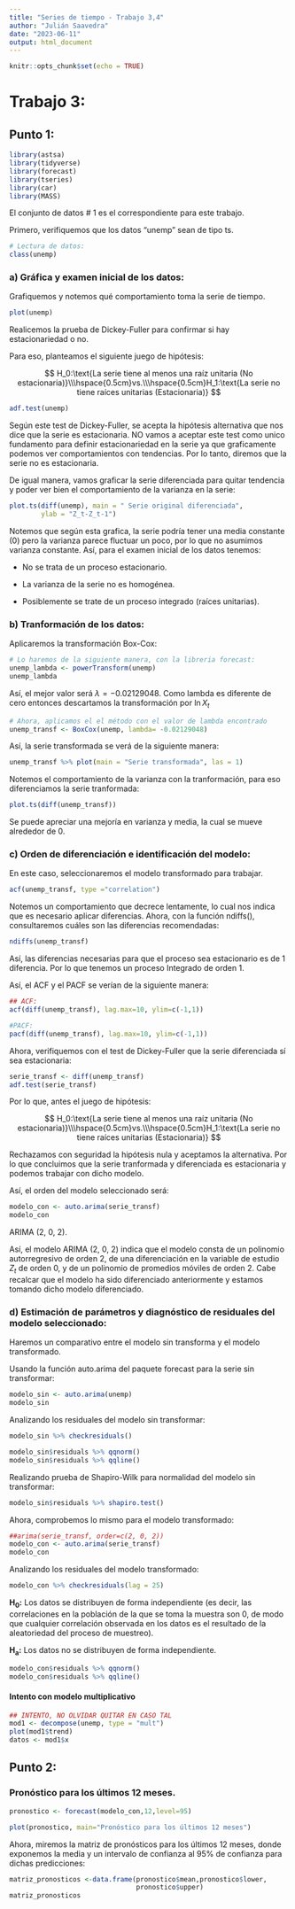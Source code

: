 ```yaml
---
title: "Series de tiempo - Trabajo 3,4"
author: "Julián Saavedra"
date: "2023-06-11"
output: html_document
---
```


```r
knitr::opts_chunk$set(echo = TRUE)
```

# Trabajo 3:

## Punto 1:

```r
library(astsa)
library(tidyverse)
library(forecast)
library(tseries)
library(car)
library(MASS)
```

El conjunto de datos \# 1 es el correspondiente para este trabajo.

Primero, verifiquemos que los datos "unemp" sean de tipo ts.

```r
# Lectura de datos:
class(unemp)
```

### a) Gráfica y examen inicial de los datos:

Grafiquemos y notemos qué comportamiento toma la serie de tiempo.

```r
plot(unemp)
```

Realicemos la prueba de Dickey-Fuller para confirmar si hay estacionariedad o no.

Para eso, planteamos el siguiente juego de hipótesis:

$$
H_0:\text{La serie tiene al menos una raíz unitaria (No estacionaria)}\\\hspace{0.5cm}vs.\\\hspace{0.5cm}H_1:\text{La serie no tiene raíces unitarias (Estacionaria)}
$$

```r
adf.test(unemp)
```

Según este test de Dickey-Fuller, se acepta la hipótesis alternativa que nos dice que la serie es estacionaria. NO vamos a aceptar este test como unico fundamento para definir estacionariedad en la serie ya que graficamente podemos ver comportamientos con tendencias. Por lo tanto, diremos que la serie no es estacionaria.

De igual manera, vamos graficar la serie diferenciada para quitar tendencia y poder ver bien el comportamiento de la varianza en la serie:

```r
plot.ts(diff(unemp), main = " Serie original diferenciada",
        ylab = "Z_t-Z_t-1")
```

Notemos que según esta grafica, la serie podría tener una media constante (0) pero la varianza parece fluctuar un poco, por lo que no asumimos varianza constante. Así, para el examen inicial de los datos tenemos:

-   No se trata de un proceso estacionario.

-   La varianza de la serie no es homogénea.

-   Posiblemente se trate de un proceso integrado (raíces unitarias).

### b) Tranformación de los datos:

Aplicaremos la transformación Box-Cox:

```r
# Lo haremos de la siguiente manera, con la libreria forecast:
unemp_lambda <- powerTransform(unemp)
unemp_lambda
```

Así, el mejor valor será $\lambda{}=-0.02129048$. Como lambda es diferente de cero entonces descartamos la transformación por $\ln{X_t}$

```r
# Ahora, aplicamos el el método con el valor de lambda encontrado
unemp_transf <- BoxCox(unemp, lambda= -0.02129048)
```

Así, la serie transformada se verá de la siguiente manera:

```r
unemp_transf %>% plot(main = "Serie transformada", las = 1)
```

Notemos el comportamiento de la varianza con la tranformación, para eso diferenciamos la serie tranformada:

```r
plot.ts(diff(unemp_transf))
```

Se puede apreciar una mejoría en varianza y media, la cual se mueve alrededor de 0.

### c) Orden de diferenciación e identificación del modelo:

En este caso, seleccionaremos el modelo transformado para trabajar.

```r
acf(unemp_transf, type ="correlation")
```

Notemos un comportamiento que decrece lentamente, lo cual nos indica que es necesario aplicar diferencias. Ahora, con la función ndiffs(), consultaremos cuáles son las diferencias recomendadas:

```r
ndiffs(unemp_transf)
```

Así, las diferencias necesarias para que el proceso sea estacionario es de 1 diferencia. Por lo que tenemos un proceso Integrado de orden 1.

Así, el ACF y el PACF se verían de la siguiente manera:

```r
## ACF:
acf(diff(unemp_transf), lag.max=10, ylim=c(-1,1))
```

```r
#PACF:
pacf(diff(unemp_transf), lag.max=10, ylim=c(-1,1))
```

Ahora, verifiquemos con el test de Dickey-Fuller que la serie diferenciada sí sea estacionaria:

```r
serie_transf <- diff(unemp_transf)
adf.test(serie_transf)
```

Por lo que, antes el juego de hipótesis:

$$
H_0:\text{La serie tiene al menos una raíz unitaria (No estacionaria)}\\\hspace{0.5cm}vs.\\\hspace{0.5cm}H_1:\text{La serie no tiene raíces unitarias (Estacionaria)}
$$

Rechazamos con seguridad la hipótesis nula y aceptamos la alternativa. Por lo que concluimos que la serie tranformada y diferenciada es estacionaria y podemos trabajar con dicho modelo.

Así, el orden del modelo seleccionado será:

```r
modelo_con <- auto.arima(serie_transf)
modelo_con
```

ARIMA (2, 0, 2).

Así, el modelo ARIMA (2, 0, 2) indica que el modelo consta de un polinomio autorregresivo de orden 2, de una diferenciación en la variable de estudio $Z_t$ de orden 0, y de un polinomio de promedios móviles de orden 2. Cabe recalcar que el modelo ha sido diferenciado anteriormente y estamos tomando dicho modelo diferenciado.

### d) Estimación de parámetros y diagnóstico de residuales del modelo seleccionado:

Haremos un comparativo entre el modelo sin transforma y el modelo transformado.

Usando la función auto.arima del paquete forecast para la serie sin transformar:

```r
modelo_sin <- auto.arima(unemp)
modelo_sin
```

Analizando los residuales del modelo sin transformar:

```r
modelo_sin %>% checkresiduals()
```

```r
modelo_sin$residuals %>% qqnorm()
modelo_sin$residuals %>% qqline() 
```

Realizando prueba de Shapiro-Wilk para normalidad del modelo sin transformar:

```r
modelo_sin$residuals %>% shapiro.test()
```

Ahora, comprobemos lo mismo para el modelo transformado:

```r
##arima(serie_transf, order=c(2, 0, 2))
modelo_con <- auto.arima(serie_transf)
modelo_con
```

Analizando los residuales del modelo transformado:

```r
modelo_con %>% checkresiduals(lag = 25)
```

**H~0~:** Los datos se distribuyen de forma independiente (es decir, las correlaciones en la población de la que se toma la muestra son 0, de modo que cualquier correlación observada en los datos es el resultado de la aleatoriedad del proceso de muestreo).

**H~a~:** Los datos no se distribuyen de forma independiente.

```r
modelo_con$residuals %>% qqnorm()
modelo_con$residuals %>% qqline() 
```

#### Intento con modelo multiplicativo

```r
## INTENTO, NO OLVIDAR QUITAR EN CASO TAL
mod1 <- decompose(unemp, type = "mult")
plot(mod1$trend)
datos <- mod1$x
```

## Punto 2:

### Pronóstico para los últimos 12 meses.

```r
pronostico <- forecast(modelo_con,12,level=95)

plot(pronostico, main="Pronóstico para los últimos 12 meses")
```

Ahora, miremos la matriz de pronósticos para los últimos 12 meses, donde exponemos la media y un intervalo de confianza al 95% de confianza para dichas predicciones:

```r
matriz_pronosticos <-data.frame(pronostico$mean,pronostico$lower,
                                pronostico$upper)
matriz_pronosticos
```
